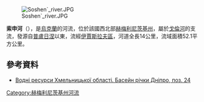 [[Image:Soshen`_river.JPG|right]]

'''索申河'''（{{lang-uk|Сошень}}），是[[烏克蘭|烏克蘭]]的河流，位於該國西北部[[赫梅利尼茨基州|赫梅利尼茨基州]]，屬於[[戈倫河|戈倫河]]的支流，發源自[[普盧日涅|普盧日涅]]以東，流經[[伊賈斯拉夫區|伊賈斯拉夫區]]，河道全長14公里，流域面積52.1平方公里。

==參考資料==
* [http://www.kmovg.km.ua/res.html Водні ресурси Хмельницької області. Басейн річки Дніпро, поз. 24]{{dead link|date=2018年1月 |bot=InternetArchiveBot |fix-attempted=yes }}

{{DEFAULTSORT:Сошень}}
[[Category:赫梅利尼茨基州河流|Category:赫梅利尼茨基州河流]]


{{Ukraine-river-stub}}